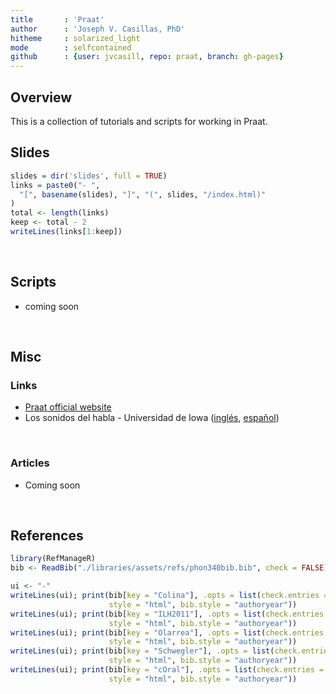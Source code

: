 ```yaml
---
title       : 'Praat'
author      : 'Joseph V. Casillas, PhD'
hitheme     : solarized_light
mode        : selfcontained
github      : {user: jvcasill, repo: praat, branch: gh-pages}
---
```


## Overview

This is a collection of tutorials and scripts for working in Praat. 

## Slides

```r
slides = dir('slides', full = TRUE)
links = paste0("- ", 
  "[", basename(slides), "]", "(", slides, "/index.html)"
)
total <- length(links)
keep <- total - 2
writeLines(links[1:keep])
```

</br> 

## Scripts

- coming soon

</br>

## Misc

### Links

- [Praat official website](http://www.fon.hum.uva.nl/praat/)
- Los sonidos del habla - Universidad de Iowa ([inglés](http://soundsofspeech.uiowa.edu/english/english.html), [español](http://soundsofspeech.uiowa.edu/spanish/spanish.html))

</br> 

### Articles

- Coming soon


</br> 


## References

```r
library(RefManageR)
bib <- ReadBib("./libraries/assets/refs/phon340bib.bib", check = FALSE)
```


```r
ui <- "-"
writeLines(ui); print(bib[key = "Colina"], .opts = list(check.entries = FALSE, 
					  style = "html", bib.style = "authoryear"))
writeLines(ui); print(bib[key = "ILH2011"], .opts = list(check.entries = FALSE, 
					  style = "html", bib.style = "authoryear"))
writeLines(ui); print(bib[key = "Olarrea"], .opts = list(check.entries = FALSE, 
					  style = "html", bib.style = "authoryear"))
writeLines(ui); print(bib[key = "Schwegler"], .opts = list(check.entries = FALSE, 
					  style = "html", bib.style = "authoryear"))
writeLines(ui); print(bib[key = "cOral"], .opts = list(check.entries = FALSE, 
					  style = "html", bib.style = "authoryear"))
```

</br></br>






